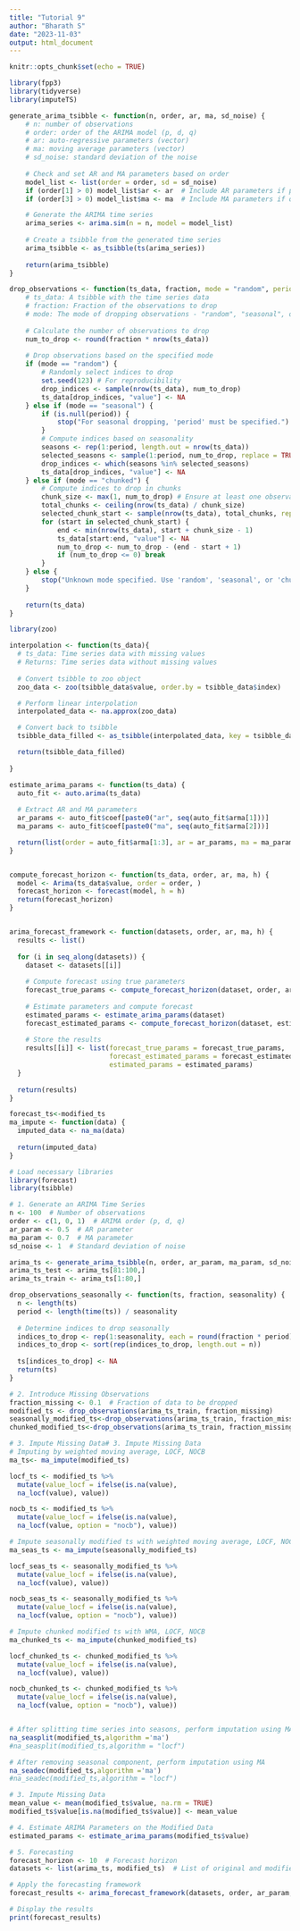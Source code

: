 ```yaml
---
title: "Tutorial 9"
author: "Bharath S"
date: "2023-11-03"
output: html_document
---
```


```r
knitr::opts_chunk$set(echo = TRUE)
```

```r
library(fpp3)
library(tidyverse)
library(imputeTS)
```

```r
generate_arima_tsibble <- function(n, order, ar, ma, sd_noise) {
    # n: number of observations
    # order: order of the ARIMA model (p, d, q)
    # ar: auto-regressive parameters (vector)
    # ma: moving average parameters (vector)
    # sd_noise: standard deviation of the noise
    
    # Check and set AR and MA parameters based on order
    model_list <- list(order = order, sd = sd_noise)
    if (order[1] > 0) model_list$ar <- ar  # Include AR parameters if p > 0
    if (order[3] > 0) model_list$ma <- ma  # Include MA parameters if q > 0

    # Generate the ARIMA time series
    arima_series <- arima.sim(n = n, model = model_list)
    
    # Create a tsibble from the generated time series
    arima_tsibble <- as_tsibble(ts(arima_series))
    
    return(arima_tsibble)
}

drop_observations <- function(ts_data, fraction, mode = "random", period = NULL) {
    # ts_data: A tsibble with the time series data
    # fraction: Fraction of the observations to drop
    # mode: The mode of dropping observations - "random", "seasonal", or "chunked"
    
    # Calculate the number of observations to drop
    num_to_drop <- round(fraction * nrow(ts_data))
    
    # Drop observations based on the specified mode
    if (mode == "random") {
        # Randomly select indices to drop
        set.seed(123) # For reproducibility
        drop_indices <- sample(nrow(ts_data), num_to_drop)
        ts_data[drop_indices, "value"] <- NA
    } else if (mode == "seasonal") {
        if (is.null(period)) {
            stop("For seasonal dropping, 'period' must be specified.")
        }
        # Compute indices based on seasonality
        seasons <- rep(1:period, length.out = nrow(ts_data))
        selected_seasons <- sample(1:period, num_to_drop, replace = TRUE)
        drop_indices <- which(seasons %in% selected_seasons)
        ts_data[drop_indices, "value"] <- NA
    } else if (mode == "chunked") {
        # Compute indices to drop in chunks
        chunk_size <- max(1, num_to_drop) # Ensure at least one observation is dropped
        total_chunks <- ceiling(nrow(ts_data) / chunk_size)
        selected_chunk_start <- sample(nrow(ts_data), total_chunks, replace = FALSE)
        for (start in selected_chunk_start) {
            end <- min(nrow(ts_data), start + chunk_size - 1)
            ts_data[start:end, "value"] <- NA
            num_to_drop <- num_to_drop - (end - start + 1)
            if (num_to_drop <= 0) break
        }
    } else {
        stop("Unknown mode specified. Use 'random', 'seasonal', or 'chunked'.")
    }
    
    return(ts_data)
}
```

```r
library(zoo)

interpolation <- function(ts_data){
  # ts_data: Time series data with missing values 
  # Returns: Time series data without missing values 
  
  # Convert tsibble to zoo object
  zoo_data <- zoo(tsibble_data$value, order.by = tsibble_data$index)

  # Perform linear interpolation
  interpolated_data <- na.approx(zoo_data)

  # Convert back to tsibble
  tsibble_data_filled <- as_tsibble(interpolated_data, key = tsibble_data$key)

  return(tsibble_data_filled)
  
}
```



```r
estimate_arima_params <- function(ts_data) {
  auto_fit <- auto.arima(ts_data)
  
  # Extract AR and MA parameters
  ar_params <- auto_fit$coef[paste0("ar", seq(auto_fit$arma[1]))]
  ma_params <- auto_fit$coef[paste0("ma", seq(auto_fit$arma[2]))]

  return(list(order = auto_fit$arma[1:3], ar = ar_params, ma = ma_params))
}


compute_forecast_horizon <- function(ts_data, order, ar, ma, h) {
  model <- Arima(ts_data$value, order = order, )
  forecast_horizon <- forecast(model, h = h)
  return(forecast_horizon)
}


arima_forecast_framework <- function(datasets, order, ar, ma, h) {
  results <- list()
  
  for (i in seq_along(datasets)) {
    dataset <- datasets[[i]]
    
    # Compute forecast using true parameters
    forecast_true_params <- compute_forecast_horizon(dataset, order, ar, ma, h)
    
    # Estimate parameters and compute forecast
    estimated_params <- estimate_arima_params(dataset)
    forecast_estimated_params <- compute_forecast_horizon(dataset, estimated_params$order, estimated_params$ar, estimated_params$ma, h)
    
    # Store the results
    results[[i]] <- list(forecast_true_params = forecast_true_params,
                         forecast_estimated_params = forecast_estimated_params,
                         estimated_params = estimated_params)
  }
  
  return(results)
}

```
```r
forecast_ts<-modified_ts
ma_impute <- function(data) {
  imputed_data <- na_ma(data)
  
  return(imputed_data)
}
```

```r
# Load necessary libraries
library(forecast)
library(tsibble)

# 1. Generate an ARIMA Time Series
n <- 100  # Number of observations
order <- c(1, 0, 1)  # ARIMA order (p, d, q)
ar_param <- 0.5  # AR parameter
ma_param <- 0.7  # MA parameter
sd_noise <- 1  # Standard deviation of noise

arima_ts <- generate_arima_tsibble(n, order, ar_param, ma_param, sd_noise)
arima_ts_test <- arima_ts[81:100,]
arima_ts_train <- arima_ts[1:80,]
```

```r
drop_observations_seasonally <- function(ts, fraction, seasonality) {
  n <- length(ts)
  period <- length(time(ts)) / seasonality
  
  # Determine indices to drop seasonally
  indices_to_drop <- rep(1:seasonality, each = round(fraction * period))
  indices_to_drop <- sort(rep(indices_to_drop, length.out = n))
  
  ts[indices_to_drop] <- NA
  return(ts)
}

```


```r
# 2. Introduce Missing Observations
fraction_missing <- 0.1  # Fraction of data to be dropped
modified_ts <- drop_observations(arima_ts_train, fraction_missing)
seasonally_modified_ts<-drop_observations(arima_ts_train, fraction_missing,'seasonal',4)
chunked_modified_ts<-drop_observations(arima_ts_train, fraction_missing,'chunked')
```


```r
# 3. Impute Missing Data# 3. Impute Missing Data
# Imputing by weighted moving average, LOCF, NOCB
ma_ts<- ma_impute(modified_ts)

locf_ts <- modified_ts %>%
  mutate(value_locf = ifelse(is.na(value),
  na_locf(value), value))

nocb_ts <- modified_ts %>%
  mutate(value_locf = ifelse(is.na(value),
  na_locf(value, option = "nocb"), value))

# Impute seasonally modified ts with weighted moving average, LOCF, NOCB
ma_seas_ts <- ma_impute(seasonally_modified_ts)

locf_seas_ts <- seasonally_modified_ts %>%
  mutate(value_locf = ifelse(is.na(value),
  na_locf(value), value))

nocb_seas_ts <- seasonally_modified_ts %>%
  mutate(value_locf = ifelse(is.na(value),
  na_locf(value, option = "nocb"), value))

# Impute chunked modified ts with WMA, LOCF, NOCB
ma_chunked_ts <- ma_impute(chunked_modified_ts)

locf_chunked_ts <- chunked_modified_ts %>%
  mutate(value_locf = ifelse(is.na(value),
  na_locf(value), value))

nocb_chunked_ts <- chunked_modified_ts %>%
  mutate(value_locf = ifelse(is.na(value),
  na_locf(value, option = "nocb"), value))


# After splitting time series into seasons, perform imputation using MA, LOCF, NOCB
na_seasplit(modified_ts,algorithm ='ma')
#na_seasplit(modified_ts,algorithm = "locf")

# After removing seasonal component, perform imputation using MA
na_seadec(modified_ts,algorithm ='ma')
#na_seadec(modified_ts,algorithm = "locf")

```

```r
# 3. Impute Missing Data
mean_value <- mean(modified_ts$value, na.rm = TRUE)
modified_ts$value[is.na(modified_ts$value)] <- mean_value
```



```r
# 4. Estimate ARIMA Parameters on the Modified Data
estimated_params <- estimate_arima_params(modified_ts$value)

# 5. Forecasting
forecast_horizon <- 10  # Forecast horizon
datasets <- list(arima_ts, modified_ts)  # List of original and modified datasets

# Apply the forecasting framework
forecast_results <- arima_forecast_framework(datasets, order, ar_param, ma_param, forecast_horizon)

# Display the results
print(forecast_results)

```
